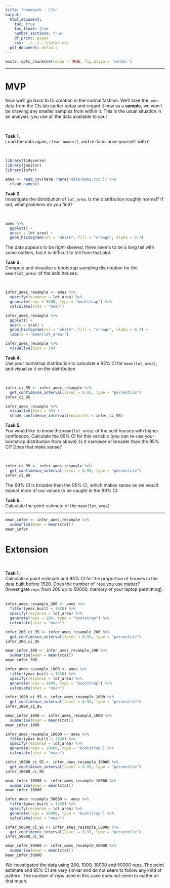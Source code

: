 ```yaml
---
title: "Homework - CIs"
output:
  html_document:
    toc: true
    toc_float: true
    number_sections: true
    df_print: paged
    css: ../../../styles.css
  pdf_document: default
---
```


```r
knitr::opts_chunk$set(echo = TRUE, fig.align = 'center')
```

<hr>

# MVP

Now we'll go back to CI creation in the normal fashion. We'll take the `ames` data from the CIs lab earlier today and regard it now as a **sample**, we won't be drawing any smaller samples from within it. This is the usual situation in an analysis: you use all the data available to you!

<br>

**Task 1.**  
Load the data again, `clean_names()`, and re-familiarise yourself with it

<br>

```r
library(tidyverse)
library(janitor)
library(infer)
```

```r
ames <- read_csv(here::here("data/ames.csv")) %>% 
  clean_names()
```


**Task 2.**  
Investigate the distribution of `lot_area`. Is the distribution roughly normal? If not, what problems do you find?

<br>

```r
ames %>% 
  ggplot() +
  aes(x = lot_area) +
  geom_histogram(col = "white", fill = "orange", alpha = 0.7)
```

The data appears to be right-skewed, there seems to be a long tail with some outliers, but it is difficult to tell from that plot.


**Task 3.**  
Compute and visualise a bootstrap sampling distribution for the `mean(lot_area)` of the sold houses.

<br>

```r
infer_ames_resample <- ames %>%
  specify(response = lot_area) %>%
  generate(reps = 5000, type = "bootstrap") %>%
  calculate(stat = "mean")
```

```r
infer_ames_resample %>% 
  ggplot() +
  aes(x = stat) +
  geom_histogram(col = "white", fill = "orange", alpha = 0.7) +
  labs(x = "mean(lot_area)")

infer_ames_resample %>% 
  visualise(bins = 30)
```


**Task 4.**  
Use your bootstrap distribution to calculate a $95\%$ CI for `mean(lot_area)`, and visualise it on the distribution

<br>

```r
infer_ci_95 <- infer_ames_resample %>% 
  get_confidence_interval(level = 0.95, type = "percentile")
infer_ci_95
```

```r
infer_ames_resample %>% 
  visualise(bins = 30) +
  shade_confidence_interval(endpoints = infer_ci_95)
```


**Task 5.**  
You would like to know the `mean(lot_area)` of the sold houses with higher confidence. Calculate the $99\%$ CI for this variable (you can re-use your bootstrap distribution from above). Is it narrower or broader than the $95\%$ CI? Does that make sense?

<br>

```r
infer_ci_99 <- infer_ames_resample %>% 
  get_confidence_interval(level = 0.99, type = "percentile")
infer_ci_99
```

The 99% CI is broader than the 95% CI, which makes sense as we would expect more of our values to be caught in the 99% CI.


**Task 6.**  
Calculate the point estimate of the `mean(lot_area)`

<hr>

```r
mean_infer <- infer_ames_resample %>% 
  summarise(mean = mean(stat))
mean_infer
```


# Extension

<br>

**Task 1.**  
Calculate a point estimate and $95\%$ CI for the proportion of houses in the data built before 1920.  Does the number of `reps` you use matter? [Investigate `reps` from $200$ up to $50000$, memory of your laptop permitting].
<br><br>

```r
infer_ames_resample_200 <- ames %>%
  filter(year_built < 1920) %>% 
  specify(response = lot_area) %>%
  generate(reps = 200, type = "bootstrap") %>%
  calculate(stat = "mean")
```

```r
infer_200_ci_95 <- infer_ames_resample_200 %>% 
  get_confidence_interval(level = 0.95, type = "percentile")
infer_200_ci_95
```

```r
mean_infer_200 <- infer_ames_resample_200 %>% 
  summarise(mean = mean(stat))
mean_infer_200
```



```r
infer_ames_resample_1000 <- ames %>%
  filter(year_built < 1920) %>% 
  specify(response = lot_area) %>%
  generate(reps = 1000, type = "bootstrap") %>%
  calculate(stat = "mean")
```

```r
infer_1000_ci_95 <- infer_ames_resample_1000 %>% 
  get_confidence_interval(level = 0.95, type = "percentile")
infer_1000_ci_95
```

```r
mean_infer_1000 <- infer_ames_resample_1000 %>% 
  summarise(mean = mean(stat))
mean_infer_1000
```



```r
infer_ames_resample_10000 <- ames %>%
  filter(year_built < 1920) %>% 
  specify(response = lot_area) %>%
  generate(reps = 10000, type = "bootstrap") %>%
  calculate(stat = "mean")
```

```r
infer_10000_ci_95 <- infer_ames_resample_10000 %>% 
  get_confidence_interval(level = 0.95, type = "percentile")
infer_10000_ci_95
```

```r
mean_infer_10000 <- infer_ames_resample_10000 %>% 
  summarise(mean = mean(stat))
mean_infer_10000
```



```r
infer_ames_resample_50000 <- ames %>%
  filter(year_built < 1920) %>% 
  specify(response = lot_area) %>%
  generate(reps = 50000, type = "bootstrap") %>%
  calculate(stat = "mean")
```

```r
infer_50000_ci_95 <- infer_ames_resample_50000 %>% 
  get_confidence_interval(level = 0.95, type = "percentile")
infer_50000_ci_95
```

```r
mean_infer_50000 <- infer_ames_resample_50000 %>% 
  summarise(mean = mean(stat))
mean_infer_50000
```

We investigated the data using 200, 1000, 10000 and 50000 reps. The point estimate and 95% CI are very similar and do not seem to follow any kind of pattern. The number of reps used in this case does not seem to matter all that much.